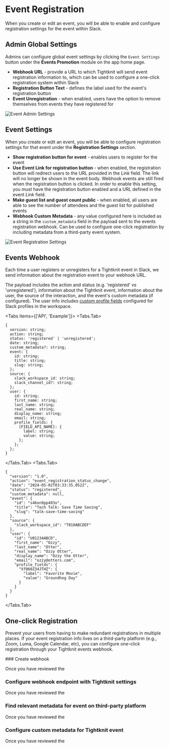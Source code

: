 
# Event Registration

When you create or edit an event, you will be able to enable and configure registration settings for the event within Slack.

## Admin Global Settings

Admins can configure global event settings by clicking the `Event Settings` button under the **Events Promotion** module on the app home page.

- **Webhook URL** - provide a URL to which Tightknit will send event registration information to, which can be used to configure a one-click registration system within Slack
- **Registration Button Text** - defines the label used for the event's registration button
- **Event Unregistration** - when enabled, users have the option to remove themselves from events they have registered for

![Event Admin Settings](/events/events-admin-settings.png)

## Event Settings

When you create or edit an event, you will be able to configure registration settings for that event under the **Registration Settings** section.

- **Show registration button for event** - enables users to register for the event
- **Use Event Link for registration button** - when enabled, the registration button will redirect users to the URL provided in the _Link_ field. The link will no longer be shown in the event body. Webhook events are still fired when the registration button is clicked. In order to enable this setting, you must have the registration button enabled and a URL defined in the event _Link_ field.
- **Make guest list and guest count public** - when enabled, all users are able to see the number of attendees and the guest list for published events
- **Webhook Custom Metadata** - any value configured here is included as a string in the `custom_metadata` field in the payload sent to the events registration webhook. Can be used to configure one-click registration by including metadata from a third-party event system.

![Event Registration Settings](/events/event-registration-settings.png)

## Events Webhook

Each time a user registers or unregisters for a Tightknit event in Slack, we send information about the registration event to your webhook URL.

The payload includes the action and status (e.g. 'registered' vs 'unregistered'), information about the Tightknit event, information about the user, the source of the interaction, and the event's custom metadata (if configured). The user info includes [custom profile fields](https://slack.com/help/articles/212281478-Customize-member-profiles) configured for Slack profiles in the workspace.

<Tabs items={['API', 'Example']}>
<Tabs.Tab>
```
{
  version: string;
  action: string;
  status: 'registered' | 'unregistered';
  date: string;
  custom_metadata?: string;
  event: {
    id: string;
    title: string;
    slug: string;
  };
  source: {
    slack_workspace_id: string;
    slack_channel_id?: string;
  };
  user: {
    id: string;
    first_name: string;
    last_name: string;
    real_name: string;
    display_name: string;
    email: string;
    profile_fields: {
      [FIELD_API_NAME]: {
        label: string;
        value: string;
      };
    };
  };
}
```
</Tabs.Tab>
<Tabs.Tab>
```
{
  "version": "1.0",
  "action": "event_registration_status_change",
  "date": "2024-05-02T03:33:35.052Z",
  "status": "registered",
  "custom_metadata": null,
  "event": {
    "id": "s46on9pp403o",
    "title": "Tech Talk: Save Time Saving",
    "slug": "talk-save-time-saving"
  },
  "source": {
    "slack_workspace_id": "T010ABCDEF"
  },
  "user": {
    "id": "U01234ABCD",
    "first_name": "Ozzy",
    "last_name": "Otter",
    "real_name": "Ozzy Otter",
    "display_name": "Ozzy the Otter",
    "email": "ozzy@otters.com",
    "profile_fields": {
      "Xf060Z34JTHZ": {
        "label": "Favorite Movie",
        "value": "Groundhog Day"
      }
    }
  }
}
```

</Tabs.Tab>
</Tabs>

## One-click Registration

Prevent your users from having to make redundant registrations in multiple places. If your event registration info lives on a third-party platform (e.g., Zoom, Luma, Google Calendar, etc), you can configure one-click registration through your Tightknit events webhook.

<Steps>
### Create webhook

Once you have reviewed the

### Configure webhook endpoint with Tightknit settings

Once you have reviewed the

### Find relevant metadata for event on third-party platform

Once you have reviewed the

### Configure custom metadata for Tightknit event

Once you have reviewed the

</Steps>
